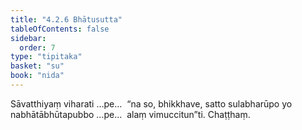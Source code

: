 ```yaml
---
title: "4.2.6 Bhātusutta"
tableOfContents: false
sidebar:
  order: 7
type: "tipitaka"
basket: "su"
book: "nida"
---
```



<DynamicBreadcrumb />

<Division number="139" book="nida" bookNo="12" page="395">

<Paragraph number="877" book="nida">
Sāvatthiyaṃ viharati …pe…  “na so, bhikkhave, satto sulabharūpo yo nabhātābhūtapubbo …pe…  alaṃ vimuccitun”ti.

</Paragraph>
</Division>

<Paragraph number="878" type="center" book="nida">
Chaṭṭhaṃ.
</Paragraph>